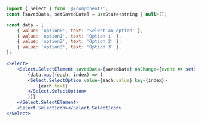 ```jsx
import { Select } from '@/components';
const [savedData, setSavedData] = useState<string | null>();

const data = [
    { value: 'option0', text: 'Select an option' },
    { value: 'option1', text: 'Option 1' },
    { value: 'option2', text: 'Option 2' },
    { value: 'option3', text: 'Option 3' },
];

<Select>
    <Select.SelectElement savedData={savedData} onChange={event => setSavedData(event.target.value)}>
        {data.map((each, index) => (
        <Select.SelectOption value={each.value} key={index}>
            {each.text}
        </Select.SelectOption>
        ))}
    </Select.SelectElement>
    <Select.SelectIcon></Select.SelectIcon>
</Select>

```
